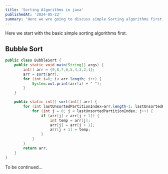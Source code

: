 ```yaml
---
title: 'Sorting Algorithms in java'
publishedAt: '2024-05-22'
summary: 'Here we wre going to discuss simple Sorting algorithms first'
---
```


Here we start with the basic simple sorting algorithms first.

## Bubble Sort

```java
public class BubbleSort {
    public static void main(String[] args) {
        int[] arr = {9,8,7,6,5,4,3,2,1};
        arr = sort(arr);
        for (int i=0; i< arr.length; i++) {
            System.out.print(arr[i] + " ");
        }
    }

    public static int[] sort(int[] arr) {
        for (int lastUnsortedPartitionIndex=arr.length-1; lastUnsortedPartitionIndex>0; lastUnsortedPartitionIndex--) {
            for (int j = 0; j < lastUnsortedPartitionIndex; j++) {
                if (arr[j] > arr[j + 1]) {
                    int temp = arr[j];
                    arr[j] = arr[j + 1];
                    arr[j + 1] = temp;
                }
            }
        }
        return arr;
    }
}
```
To be continued...